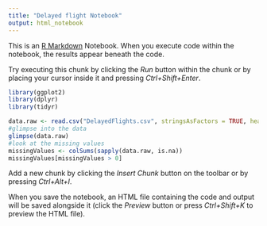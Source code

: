 ```yaml
---
title: "Delayed flight Notebook"
output: html_notebook
---
```


This is an [R Markdown](http://rmarkdown.rstudio.com) Notebook. When you execute code within the notebook, the results appear beneath the code. 

Try executing this chunk by clicking the *Run* button within the chunk or by placing your cursor inside it and pressing *Ctrl+Shift+Enter*. 

```r
library(ggplot2)
library(dplyr)
library(tidyr)

data.raw <- read.csv("DelayedFlights.csv", stringsAsFactors = TRUE, header = TRUE, na.strings=c("","-","NA"))
#glimpse into the data
glimpse(data.raw)
#look at the missing values
missingValues <- colSums(sapply(data.raw, is.na))
missingValues[missingValues > 0]
```

Add a new chunk by clicking the *Insert Chunk* button on the toolbar or by pressing *Ctrl+Alt+I*.

When you save the notebook, an HTML file containing the code and output will be saved alongside it (click the *Preview* button or press *Ctrl+Shift+K* to preview the HTML file).
